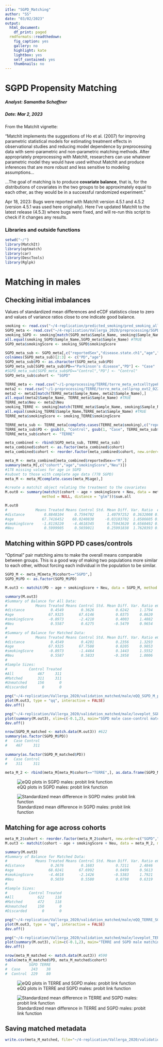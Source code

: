 ```yaml
---
itle: "SGPD_Matching"
author: "SS"
date: "03/02/2023"
output:
  html_document:
    df_print: paged
  rmdformats::readthedown:
    fig_caption: yes
    gallery: no
    highlight: kate
    lightbox: yes
    self_contained: yes
    thumbnails: no
---
```

SGPD Propensity Matching
===============================================================

##### Analyst: Samantha Schaffner
##### Date: Mar 2, 2023

From the MatchIt vignette:

"MatchIt implements the suggestions of Ho et al. (2007) for improving parametric statistical models for estimating treatment effects in observational studies and reducing model dependence by preprocessing data with semi-parametric and non-parametric matching methods. After appropriately preprocessing with MatchIt, researchers can use whatever parametric model they would have used without MatchIt and produce inferences that are more robust and less sensitive to modeling assumptions...

...The goal of matching is to produce **covariate balance**, that is, for the distributions of covariates in the two groups to be approximately equal to each other, as they would be in a successful randomized experiment."

Apr 18, 2023: Bugs were reported with MatchIt version 4.5.1 and 4.5.2 (version 4.5.1 was used here originally). Here I've updated MatchIt to the latest release (4.5.3) where bugs were fixed, and will re-run this script to check if it changes any results.

### Libraries and outside functions
```r
setwd("~/")
library(MatchIt)
library(optmatch)
library(car)
library(DescTools)
library(Rglpk)
```

# Matching in males

## Checking initial imbalances

Values of standardized mean differences and eCDF statistics close to zero and values of variance ratios close to one indicate good balance.

```r
smoking <- read.csv("~/4-replication/predicted_smoking/pred_smoking_all_cohorts.csv")
SGPD_meta <- read.csv("~/4-replication/Vallerga_2020/preprocessing/SGPD_meta_celltypePCs_age.csv")
smoking_SGPD <- smoking[match(SGPD_meta$Sample_Name, smoking$Sample_Name),]
all.equal(smoking_SGPD$Sample_Name,SGPD_meta$Sample_Name) #TRUE
SGPD_meta$smokingScore <- smoking_SGPD$smokingScore

SGPD_meta_sub <- SGPD_meta[,c("reportedSex","disease.state.ch1","age","smokingScore","Neu","Sample_Name")]
colnames(SGPD_meta_sub)[2:3] <- c("PD","age")
SGPD_meta_sub$PD <- as.character(SGPD_meta_sub$PD)
SGPD_meta_sub[SGPD_meta_sub$PD=="Parkinson's disease","PD"] <- "Case"
#SGPD_meta_sub[SGPD_meta_sub$PD=="Control","PD"] <- "Control"
SGPD_meta_sub$cohort <- "SGPD"

TERRE_meta <- read.csv("~/1-preprocessing/TERRE/terre_meta_extcelltypePCs2_ancestryPCs_complete.csv") #includes individuals with matched genotype only, includes extended cell types estimation only
meta2 <- read.csv("~/1-preprocessing/TERRE/terre_meta_cellprop_ext2_02272023.csv") #includes individuals without genotype, and 6-cell type reference estimations (want to use the latter estimation for matching with other cohorts so the reference is consistent)
meta2 <- meta2[match(TERRE_meta$Sample_Name, meta2$Sample_Name),]
all.equal(meta2$Sample_Name, TERRE_meta$Sample_Name) #TRUE
TERRE_meta$Neu <- meta2$Neu
smoking_TERRE <- smoking[match(TERRE_meta$Sample_Name, smoking$Sample_Name),]
all.equal(smoking_TERRE$Sample_Name,TERRE_meta$Sample_Name) #TRUE
TERRE_meta$smokingScore <- smoking_TERRE$smokingScore

TERRE_meta_sub <- TERRE_meta[complete.cases(TERRE_meta$smoking),c("reportedSex","PD","age","smokingScore","Neu","Sample_Name")]
TERRE_meta_sub$PD <- gsub(0, "Control", gsub(1, "Case", TERRE_meta_sub$PD))
TERRE_meta_sub$cohort <- "TERRE"

meta_combined <- rbind(SGPD_meta_sub, TERRE_meta_sub)
meta_combined$cohort <- as.factor(meta_combined$cohort)
meta_combined$cohort <- reorder.factor(meta_combined$cohort, new.order=c("TERRE","SGPD"))

meta_M <- meta_combined[meta_combined$reportedSex=="M",]
summary(meta_M[,c("cohort","age","smokingScore","Neu")])
#178 missing values for age in SGPD
#subset to those with complete age data (778 SGPD)
meta_M <- meta_M[complete.cases(meta_M$age),]

#create a matchit object relating the treatment to the covariates
M.out0 <- summary(matchit(cohort ~ age + smokingScore + Neu, data = meta_M,
                 method = NULL, distance = "glm"))$sum.all

M.out0
#             Means Treated Means Control Std. Mean Diff. Var. Ratio  eCDF Mean  eCDF Max Std. Pair Dist.
#distance         0.8848104     0.7594702      1.40797252  0.3632008 0.25796461 0.4239902              NA
#age             67.7416452    68.0240838     -0.03183702  1.8586605 0.06283146 0.1753301              NA
#smokingScore    -1.8119220    -4.4618345      0.75943620  0.6560492 0.22588841 0.3693739              NA
#Neu              0.5999905     0.5659011      0.25991838  1.7620393 0.09624668 0.2023441              NA
```

## Matching within SGPD PD cases/controls

"Optimal" pair matching aims to make the overall means comparable between groups. This is a good way of making two populations more similar to each other, without forcing each individual in the population to be similar.
```r
SGPD_M <- meta_M[meta_M$cohort=="SGPD",]
SGPD_M$PD <- as.factor(SGPD_M$PD)

M.out3 <- matchit(PD ~ age + smokingScore + Neu, data = SGPD_M, method = "optimal", distance = "glm", link="probit")

summary(M.out3)
#Summary of Balance for All Data:
#             Means Treated Means Control Std. Mean Diff. Var. Ratio eCDF Mean eCDF Max
#distance            0.4549        0.3626          0.6242     1.1794    0.1821   0.2983
#age                67.9325       67.6146          0.0375     0.8620    0.0126   0.0385
#smokingScore       -0.8973       -2.4210          0.4003     1.4882    0.1190   0.1977
#Neu                 0.5587        0.6275         -0.5479     0.9654    0.1664   0.2791
#
#Summary of Balance for Matched Data:
#             Means Treated Means Control Std. Mean Diff. Var. Ratio eCDF Mean eCDF Max Std. Pair Dist.
#distance            0.4549        0.4201          0.2356     1.3293    0.0556   0.1511          0.2391
#age                67.9325       67.7588          0.0205     0.9053    0.0080   0.0225          1.1690
#smokingScore       -0.8973       -1.4464          0.1443     1.5552    0.0411   0.1029          0.7951
#Neu                 0.5587        0.5833         -0.1958     1.0006    0.0638   0.1415          0.7193
#
#Sample Sizes:
#          Control Treated
#All           467     311
#Matched       311     311
#Unmatched     156       0
#Discarded       0       0

png("~/4-replication/Vallerga_2020/validation_matched/male/eQQ_SGPD_M_probit_optimal_smoking.png")
plot(M.out3, type = "qq", interactive = FALSE)
dev.off()

png("~/4-replication/Vallerga_2020/validation_matched/male/loveplot_SGPD_M_probit_optimal_smoking.png")
plot(summary(M.out3), xlim=c(-0.1,2), main="SGPD male case-control matching")
dev.off()

nrow(SGPD_M_matched <- match.data(M.out3)) #622
summary(as.factor(SGPD_M$PD))
#   Case Control 
#    467     311 
    
summary(as.factor(SGPD_M_matched$PD))
#   Case Control 
#    311     311 
    
meta_M_2 <- rbind(meta_M[meta_M$cohort=="TERRE",], as.data.frame(SGPD_M_matched[,1:7]))
```
![eQQ plots in SGPD males: probit link function](/home1/NEURO/schaffner/4-replication/Vallerga_2020/validation_matched/male/eQQ_SGPD_M_probit_optimal_smoking.png)

![Standardized mean difference in SGPD males: probit link function](/home1/NEURO/schaffner/4-replication/Vallerga_2020/validation_matched/male/loveplot_SGPD_M_probit_optimal_smoking.png)

## Matching for age across cohorts

```r
meta_M_2$cohort <- reorder.factor(meta_M_2$cohort, new.order=c("SGPD","TERRE"))
M.out3 <- matchit(cohort ~ age + smokingScore + Neu, data = meta_M_2, method = "optimal", distance = "glm", link="probit", ratio=4)

summary(M.out3)
#Summary of Balance for Matched Data:
#             Means Treated Means Control Std. Mean Diff. Var. Ratio eCDF Mean eCDF Max Std. Pair Dist.
#distance            0.2676        0.1683          0.7211     2.4846    0.1798   0.3814          0.7220
#age                68.0241       67.6992          0.0499     0.5613    0.0631   0.1653          1.3121
#smokingScore       -4.4618       -2.1426         -0.5383     1.7921    0.1826   0.3898          0.6138
#Neu                 0.5659        0.5580          0.0798     0.6319    0.0463   0.0932          1.2702
#
#Sample Sizes:
#          Control Treated
#All           622     118
#Matched       472     118
#Unmatched     150       0
#Discarded       0       0

png("~/4-replication/Vallerga_2020/validation_matched/male/eQQ_TERRE_SGPD_M_probit_optimal.png")
plot(M.out3, type = "qq", interactive = FALSE)
dev.off()

png("~/4-replication/Vallerga_2020/validation_matched/male/loveplot_TERRE_SGPD_M_probit_optimal.png")
plot(summary(M.out3), xlim=c(-0.1,2), main="TERRE and SGPD male matching")
dev.off()

nrow(meta_M_matched <- match.data(M.out3)) #590
table(meta_M_matched$PD, meta_M_matched$cohort)
#          SGPD TERRE
#  Case     243    38
#  Control  229    80
```
![eQQ plots in TERRE and SGPD males: probit link function](/home1/NEURO/schaffner/4-replication/Vallerga_2020/validation_matched/male/eQQ_TERRE_SGPD_M_probit_optimal.png)

![Standardized mean difference in TERRE and SGPD males: probit link function](/home1/NEURO/schaffner/4-replication/Vallerga_2020/validation_matched/male/loveplot_TERRE_SGPD_M_probit_optimal.png)

## Saving matched metadata

```r
write.csv(meta_M_matched, file="~/4-replication/Vallerga_2020/validation_matched/male/TERRE_SGPD_meta_M_matched_probit.csv", row.names=F)
```